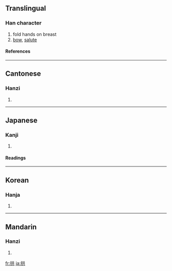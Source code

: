 ==Translingual==
===Han character===
{{Han char|rn=64|rad=手|as=06|sn=9|four=5408<sub>1</sub>|canj=手廿金 (QTC)}}
# fold hands on breast
# [[bow]], [[salute]]
====References====
{{Han ref|kx=0428.020|dkj=11994|dj=0776.220|hdz=31867.020|uh=62F1|ud=25329|bh=ABFD|bd=44029}}
----
==Cantonese==
===Hanzi===
{{yue-hanzi|jyut=|y=gung2}}
# {{defn|Cantonese}}
----
==Japanese==
===Kanji===
{{ja-kanji|grade=|rs=手06}}
# {{defn|Japanese}} 
====Readings====
{{ja-readings|on=[[きょう]] (kyō)|kun=[[こまぬく]] (komanuku)}}
----
==Korean==
===Hanja===
{{ko-hanja|hangeul=공|eumhun=|rv=gong|mr=kong|y=kong}}
# {{defn|Korean}}
----
==Mandarin==
===Hanzi===
{{cmn-hanzi|pin=[[gǒng]] ([[gong3]])|wg=kung<sup>3</sup>}}
# {{defn|Mandarin}}

[[fr:拱]]
[[ja:拱]]